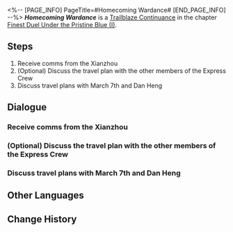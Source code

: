 <%-- [PAGE_INFO]
PageTitle=#Homecoming Wardance#
[END_PAGE_INFO] --%>
{{Stub|Dialogue.}}
{{Mission Infobox
|id            = 2022001
|title         = 
|image         = Mission Homecoming Wardance.png{{subst:void|<!--$UPLOAD:<<SpriteOutput/Chronicle/2022001.png>-<Mission Homecoming Wardance.png>-<Fate's Atlas Images>>-->}}
|type          = Trailblaze Continuance
|event_name    = 
|chapter       = Finest Duel Under the Pristine Blue (I)
|requirements  = [[Trailblaze Mission]] ''[[Obsequies Performed, A Long Road Ahead]]'' completed
|summary       = Before embarking on the next stop of their journey, the Express received a comms from the Xianzhou Luofu &mdash; Jing Yuan extended an invite to all wanderers to join the Wardance.
|characters    = Dan Heng; Himeko; March 7th; Pom-Pom; System; Trailblazer; Welt
|startLocation = [[Astral Express]] - [[Parlor Car]]
|world         = Astral Express
|area          = Parlor Car
|prev          = 
|next          = Emissary Mystique
|rewards       = Trailblaze EXP*400; Stellar Jade*50; Traveler's Guide*4; Refined Aether*5; Credit*30,000
}}
'''''Homecoming Wardance''''' is a [[Trailblaze Continuance]] in the chapter [[Finest Duel Under the Pristine Blue (I)]].

==Steps==
# Receive comms from the Xianzhou
# (Optional) Discuss the travel plan with the other members of the Express Crew
# Discuss travel plans with March 7th and Dan Heng

<!--
==Gameplay Notes==

--><!--
==Trial Character==

-->
==Dialogue==
{{Stub Dialogue}}

===Receive comms from the Xianzhou{{subst:void|<!--202200101-->}}===
{{Mission Description|type=continuance|location=Parlor Car|Before embarking on the next stop of their journey, the Express received a comms from the Xianzhou Luofu &mdash; Jing Yuan extended an invite to all wanderers to join the Wardance.}}
{{Dialogue Start}}
:{{tx}}
{{Dialogue End}}

===(Optional) Discuss the travel plan with the other members of the Express Crew{{subst:void|<!--202200103-->}}===
{{Dialogue Start}}
:{{tx}}
{{Dialogue End}}

===Discuss travel plans with March 7th and Dan Heng{{subst:void|<!--202200104-->}}===
{{Dialogue Start}}
:{{tx}}
{{Dialogue End}}

==Other Languages==
{{Other Languages
|en   = Homecoming Wardance
|zhs  = 故客重游，演武天舟
|zht  = 故客重遊，演武天舟
|ja   = 再訪、天舟演武
|ko   = 다시 찾아온 옛 손님, 천주 위 연무
|es   = Viejos invitados y naves marciales
|fr   = Retour de la Danse martiale
|ru   = Старые дороги, новые навыки
|th   = เยือนการดวลยุทธ์เรือสวรรค์
|vi   = Khách Cũ Ghé Thăm, Thiên Châu Diễn Võ
|de   = Alte Gäste zur Flotte der Kampfkunst
|id   = Tamu Lama Menghadiri Duel Bela Diri Luofu
|pt   = Dança da Guerra de Retorno
}}

==Change History==
{{Change History|2.4}}

